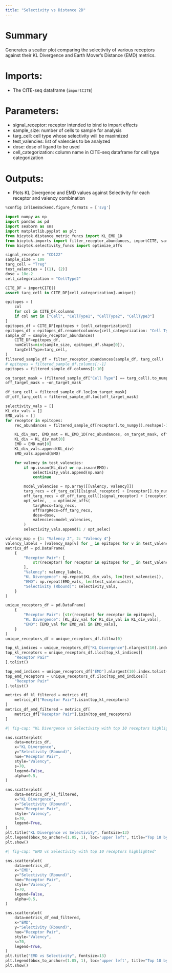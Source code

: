 ```yaml
---
title: "Selectivity vs Distance 2D"
---
```


# Summary
Generates a scatter plot comparing the selectivity of various receptors against their KL Divergence and Earth Mover's Distance (EMD) metrics.

# Imports:
- The CITE-seq dataframe (`importCITE`)

# Parameters:
- signal_receptor: receptor intended to bind to impart effects
- sample_size: number of cells to sample for analysis
- targ_cell: cell type whose selectivity will be maximized
- test_valencies: list of valencies to be analyzed
- dose: dose of ligand to be used
- cell_categorization: column name in CITE-seq dataframe for cell type categorization

# Outputs:
- Plots KL Divergence and EMD values against Selectivity for each receptor and valency combination

```python
%config InlineBackend.figure_formats = ['svg']

import numpy as np
import pandas as pd
import seaborn as sns
import matplotlib.pyplot as plt
from bicytok.distance_metric_funcs import KL_EMD_1D
from bicytok.imports import filter_receptor_abundances, importCITE, sample_receptor_abundances
from bicytok.selectivity_funcs import optimize_affs

signal_receptor = "CD122"
sample_size = 100
targ_cell = "Treg"
test_valencies = [(1), (2)]
dose = 10e-2
cell_categorization = "CellType2"

CITE_DF = importCITE()
assert targ_cell in CITE_DF[cell_categorization].unique()

epitopes = [
    col
    for col in CITE_DF.columns
    if col not in ["Cell", "CellType1", "CellType2", "CellType3"]
]
epitopes_df = CITE_DF[epitopes + [cell_categorization]]
epitopes_df = epitopes_df.rename(columns={cell_categorization: "Cell Type"})
sample_df = sample_receptor_abundances(
    CITE_DF=epitopes_df,
    numCells=min(sample_size, epitopes_df.shape[0]),
    targCellType=targ_cell,
)
filtered_sample_df = filter_receptor_abundances(sample_df, targ_cell)
# epitopes = filtered_sample_df.columns[:-1]
epitopes = filtered_sample_df.columns[1:10]

on_target_mask = (filtered_sample_df["Cell Type"] == targ_cell).to_numpy()
off_target_mask = ~on_target_mask

df_targ_cell = filtered_sample_df.loc[on_target_mask]
df_off_targ_cell = filtered_sample_df.loc[off_target_mask]

selectivity_vals = []
KL_div_vals = []
EMD_vals = []
for receptor in epitopes:
    rec_abundances = filtered_sample_df[receptor].to_numpy().reshape(-1, 1)

    KL_div_mat, EMD_mat = KL_EMD_1D(rec_abundances, on_target_mask, off_target_mask)
    KL_div = KL_div_mat[0]
    EMD = EMD_mat[0]
    KL_div_vals.append(KL_div)
    EMD_vals.append(EMD)

    for valency in test_valencies:
        if np.isnan(KL_div) or np.isnan(EMD):
            selectivity_vals.append(np.nan)
            continue

        model_valencies = np.array([[valency, valency]])
        targ_recs = df_targ_cell[[signal_receptor] + [receptor]].to_numpy()
        off_targ_recs = df_off_targ_cell[[signal_receptor] + [receptor]].to_numpy()
        opt_selec, _ = optimize_affs(
            targRecs=targ_recs,
            offTargRecs=off_targ_recs,
            dose=dose,
            valencies=model_valencies,
        )
        selectivity_vals.append(1 / opt_selec)

valency_map = {1: "Valency 2", 2: "Valency 4"}
valency_labels = [valency_map[v] for _ in epitopes for v in test_valencies]
metrics_df = pd.DataFrame(
    {
        "Receptor Pair": [
            str(receptor) for receptor in epitopes for _ in test_valencies
        ],
        "Valency": valency_labels,
        "KL Divergence": np.repeat(KL_div_vals, len(test_valencies)),
        "EMD": np.repeat(EMD_vals, len(test_valencies)),
        "Selectivity (Rbound)": selectivity_vals,
    }
)

unique_receptors_df = pd.DataFrame(
    {
        "Receptor Pair": [str(receptor) for receptor in epitopes],
        "KL Divergence": [KL_div_val for KL_div_val in KL_div_vals],
        "EMD": [EMD_val for EMD_val in EMD_vals],
    }
)
unique_receptors_df = unique_receptors_df.fillna(0)

top_kl_indices = unique_receptors_df["KL Divergence"].nlargest(10).index.tolist()
top_kl_receptors = unique_receptors_df.iloc[top_kl_indices][
    "Receptor Pair"
].tolist()

top_emd_indices = unique_receptors_df["EMD"].nlargest(10).index.tolist()
top_emd_receptors = unique_receptors_df.iloc[top_emd_indices][
    "Receptor Pair"
].tolist()

metrics_df_kl_filtered = metrics_df[
    metrics_df["Receptor Pair"].isin(top_kl_receptors)
]
metrics_df_emd_filtered = metrics_df[
    metrics_df["Receptor Pair"].isin(top_emd_receptors)
]
```

```python
#| fig-cap: "KL Divergence vs Selectivity with top 10 receptors highlighted"

sns.scatterplot(
    data=metrics_df,
    x="KL Divergence",
    y="Selectivity (Rbound)",
    hue="Receptor Pair",
    style="Valency",
    s=70,
    legend=False,
    alpha=0.5,
)

sns.scatterplot(
    data=metrics_df_kl_filtered,
    x="KL Divergence",
    y="Selectivity (Rbound)",
    hue="Receptor Pair",
    style="Valency",
    s=70,
    legend=True,
)
plt.title("KL Divergence vs Selectivity", fontsize=13)
plt.legend(bbox_to_anchor=(1.05, 1), loc='upper left', title="Top 10 by KL Div")
plt.show()
```

```python
#| fig-cap: "EMD vs Selectivity with top 10 receptors highlighted"

sns.scatterplot(
    data=metrics_df,
    x="EMD",
    y="Selectivity (Rbound)",
    hue="Receptor Pair",
    style="Valency",
    s=70,
    legend=False,
    alpha=0.5,
)

sns.scatterplot(
    data=metrics_df_emd_filtered,
    x="EMD",
    y="Selectivity (Rbound)",
    hue="Receptor Pair",
    style="Valency",
    s=70,
    legend=True,
)
plt.title("EMD vs Selectivity", fontsize=13)
plt.legend(bbox_to_anchor=(1.05, 1), loc='upper left', title="Top 10 by EMD")
plt.show()
```
